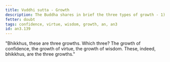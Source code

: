 ```yaml
---
title: Vuddhi sutta - Growth
description: The Buddha shares in brief the three types of growth - 1) confidence, 2) virtue, and 3) wisdom.
fetter: doubt
tags: confidence, virtue, wisdom, growth, an, an3
id: an3.139
---
```


"Bhikkhus, these are three growths. Which three? The growth of confidence, the growth of virtue, the growth of wisdom. These, indeed, bhikkhus, are the three growths."